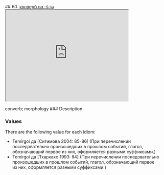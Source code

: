 ## 60. <a href =  'https://agricolamz.github.io/The_Circassian_Isoglosses_Database/60.html'>конверб на -ŝ-jə</a><div class='box'><iframe src='https://agricolamz.github.io/The_Circassian_Isoglosses_Database/60.html' width = '400px' height = '300px'></iframe></div>converb; morphology
### Description



### Values
There are the following value for each idiom:

* Temirgoi  да [Ситимова 2004: 85-86] (При перечислении последовательно произошедших в прошлом событий, глагол, обозначающий первое из них, оформляется разными суффиксами.)
* Temirgoi  да [Тхаркахо 1993: 84] (При перечислении последовательно произошедших в прошлом событий, глагол, обозначающий первое из них, оформляется разными суффиксами.)

